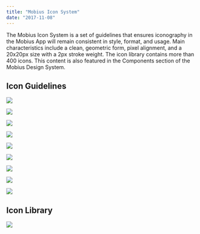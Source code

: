 ```yaml
---
title: "Mobius Icon System"
date: "2017-11-08"
---
```



The Mobius Icon System is a set of guidelines that ensures iconography in the Mobius App will remain consistent in style, format, and usage. Main characteristics include a clean, geometric form, pixel alignment, and a 20x20px size with a 2px stroke weight. The icon library contains more than 400 icons. This content is also featured in the Components section of the Mobius Design System.

## Icon Guidelines

![](https://bradford.digital/bradford-digital/wp-content/uploads/Mobius_Icon-System-1.svg)

![](https://bradford.digital/bradford-digital/wp-content/uploads/Mobius_Icon-System-2.svg)

![](https://bradford.digital/bradford-digital/wp-content/uploads/Mobius_Icon-System-3.svg)

![](https://bradford.digital/bradford-digital/wp-content/uploads/Mobius_Icon-System-4.svg)

![](https://bradford.digital/bradford-digital/wp-content/uploads/Mobius_Icon-System-5.svg)

![](https://bradford.digital/bradford-digital/wp-content/uploads/Mobius_Icon-System-6.svg)

![](https://bradford.digital/bradford-digital/wp-content/uploads/Mobius_Icon-System-7.svg)

![](https://bradford.digital/bradford-digital/wp-content/uploads/Mobius_Icon-System-8.svg)

![](https://bradford.digital/bradford-digital/wp-content/uploads/Mobius_Icon-System-9.svg)

## Icon Library

![](https://bradford.digital/bradford-digital/wp-content/uploads/Mobius_Icon-System-10.svg)

